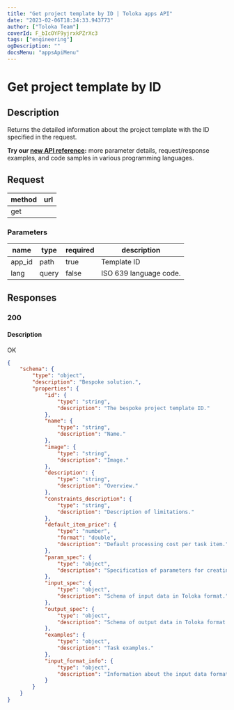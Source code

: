 ```yaml
---
title: "Get project template by ID | Toloka apps API"
date: "2023-02-06T18:34:33.943773"
author: ["Toloka Team"]
coverId: F_bIcOYF9yjrxkPZrXc3
tags: ["engineering"]
ogDescription: ""
docsMenu: "appsApiMenu"
---
```



# Get project template by ID

## Description

Returns the detailed information about the project template with the ID specified in the request.

<Note mode="tip" title="Tip">

**Try our [new API reference](https://toloka.ai/docs/api/apps-reference/#get-/apps/-app_id-):** more parameter details, request/response examples, and code samples in various programming languages.

</Note>

## Request

method | url
----- | -----
get | <AppsappIdGetTable1/>

### Parameters

name | type | required | description
----- | ----- | ----- | -----
app_id | path | true | Template ID
lang | query | false | ISO 639 language code.

## Responses

### 200

#### Description

OK

<Cut title="application/json">

```json
{
    "schema": {
        "type": "object",
        "description": "Bespoke solution.",
        "properties": {
            "id": {
                "type": "string",
                "description": "The bespoke project template ID."
            },
            "name": {
                "type": "string",
                "description": "Name."
            },
            "image": {
                "type": "string",
                "description": "Image."
            },
            "description": {
                "type": "string",
                "description": "Overview."
            },
            "constraints_description": {
                "type": "string",
                "description": "Description of limitations."
            },
            "default_item_price": {
                "type": "number",
                "format": "double",
                "description": "Default processing cost per task item."
            },
            "param_spec": {
                "type": "object",
                "description": "Specification of parameters for creating a project."
            },
            "input_spec": {
                "type": "object",
                "description": "Schema of input data in Toloka format."
            },
            "output_spec": {
                "type": "object",
                "description": "Schema of output data in Toloka format."
            },
            "examples": {
                "type": "object",
                "description": "Task examples."
            },
            "input_format_info": {
                "type": "object",
                "description": "Information about the input data format"
            }
        }
    }
}
```

</Cut>

